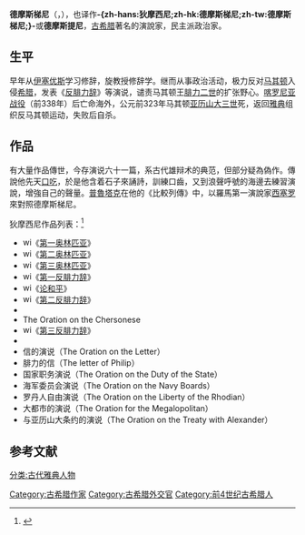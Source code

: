 {{About||其他名为德摩斯梯尼的历史人物|德摩斯梯尼 (消歧义)}}

{{noteTA
|T=zh-hans:德摩斯梯尼;zh-hk:狄摩西尼;zh-tw:狄摩西尼;
|1=zh-hans:德摩斯梯尼;zh-hk:狄摩西尼;zh-tw:狄摩西尼;
}}
{{Infobox writer <!-- for more information see [[:Template:Infobox_writer/doc|:Template:Infobox writer/doc]] -->
| name          = 狄摩西尼
| image         = Demosthenes orator Louvre.jpg
| caption       = 德摩斯梯尼胸像，法国巴黎[[卢浮宫|卢浮宫]]
| birth_date    = 前384年<!--THIS ARTICLE USES THE BC/AD ERA CONVENTION THROUGHOUT; PLEASE READ WP:ERA AND DISCUSS ON CICERO'S TALK PAGE BEFORE CHANGING-->
| birth_place   = [[古希臘|古希臘]]
| death_date    = 前322年（62歲）
| death_place   = [[古希臘|古希臘]][[雅典|雅典]]
| occupation    = [[演說家|演說家]]，[[民主派|民主派]][[政治家|政治家]]
<!-- 未知參數 | party         = Optimate -->
| nationality   = [[古希臘|古希臘]]
| subject       = [[政治|政治]]、[[修辭學|修辭學]]
| movement      = 
| notable_works = 
| influences    = [[伊塞優斯|伊塞優斯]]
| influenced    = [[西塞羅|西塞羅]]
}}
'''德摩斯梯尼'''（{{lang|el|'''Δημοσθένης'''}}，{{Bd|前384年||前322年||catIdx=D}}），也译作'''-{zh-hans:狄摩西尼;zh-hk:德摩斯梯尼;zh-tw:德摩斯梯尼;}-'''或'''德摩斯提尼'''，[[古希腊|古希腊]]著名的演說家，民主派政治家。

== 生平 ==

早年从[[伊塞优斯|伊塞优斯]]学习修辞，旋教授修辞学。继而从事政治活动，极力反对[[马其顿王国|马其顿]]入侵[[希腊|希腊]]，发表《[[反腓力辞|反腓力辞]]》等演说，谴责马其顿王[[腓力二世_(马其顿)|腓力二世]]的扩张野心。[[喀罗尼亚战役|喀罗尼亚战役]]（前338年）后亡命海外，公元前323年马其顿[[亚历山大大帝|亚历山大三世]]死，返回[[雅典|雅典]]组织反马其顿运动，失败后自杀。

== 作品 ==
有大量作品傳世，今存演说六十一篇，系古代雄辩术的典范，但部分疑為偽作。傳說他先天[[口吃|口吃]]，於是他含着石子來誦詩，訓練口齒，又到浪聲呼號的海邊去練習演說，增強自己的聲量。[[普魯塔克|普魯塔克]]在他的《比較列傳》中，以羅馬第一演說家[[西塞罗|西塞罗]]來對照德摩斯梯尼。

狄摩西尼作品列表：<ref>{{cite book | title=Masterpiece of Eloquence | trans-title=口才的杰作 | editor=Mayo W.Hazeltine A.M | location=[[纽约|纽约]] | publisher=P.F.Collier & Son | year=1905 | volume=2 | pages=439-637 | language=en}}</ref>
* [[Image:wikisource-logo.svg|15px]]《[[s:en:The_Public_Orations_of_Demosthenes/Olynthiac_I|第一奥林匹亚]]》
* [[Image:wikisource-logo.svg|15px]]《[[s:en:The_Public_Orations_of_Demosthenes/Olynthiac_II|第二奥林匹亚]]》
* [[Image:wikisource-logo.svg|15px]]《[[s:en:The_Public_Orations_of_Demosthenes/Olynthiac_III|第三奥林匹亚]]》
* [[Image:wikisource-logo.svg|15px]]《[[s:en:The_Public_Orations_of_Demosthenes/Philippic_I|第一反腓力辞]]》
* [[Image:wikisource-logo.svg|15px]]《[[s:en:The_Public_Orations_of_Demosthenes/On_the_Peace|论和平]]》
* [[Image:wikisource-logo.svg|15px]]《[[s:en:The_Public_Orations_of_Demosthenes/Philippic_II|第二反腓力辞]]》
* {{cite web | title=On Halonnesus | url=http://www.perseus.tufts.edu/hopper/text?doc=Perseus%3atext%3a1999.01.0069%3aspeech%3d7 | work={{link-en|英仙座计划|Perseus Project}} | access-date=2020-06-25 | archive-date=2020-11-22 | archive-url=https://web.archive.org/web/20201122080039/http://www.perseus.tufts.edu/hopper/text?doc=Perseus%3Atext%3A1999.01.0069%3Aspeech%3D7 | dead-url=no }}
* The Oration on the Chersonese
* [[Image:wikisource-logo.svg|15px]]《[[s:en:The_Public_Orations_of_Demosthenes/Philippic_III|第三反腓力辞]]》
* {{cite web | title=Fourth Philippic | trans-title=第四反腓力辞 | url=http://www.perseus.tufts.edu/hopper/text?doc=Perseus%3atext%3a1999.01.0069%3aspeech%3d10 | work=英仙座计划 | access-date=2020-06-25 | archive-date=2020-11-22 | archive-url=https://web.archive.org/web/20201122080044/http://www.perseus.tufts.edu/hopper/text?doc=Perseus%3Atext%3A1999.01.0069%3Aspeech%3D10 | dead-url=no }}
* 信的演说（The Oration on the Letter）
* 腓力的信（The letter of Philip）
* 国家职务演说（The Oration on the Duty of the State）
* 海军委员会演说（The Oration on the Navy Boards）
* 罗丹人自由演说（The Oration on the Liberty of the Rhodian）
* 大都市的演说（The Oration for the Megalopolitan）
* 与亚历山大条约的演说（The Oration on the Treaty with Alexander）

== 参考文献 ==

{{Reflist}}

{{Ancient Athenian statesmen}}
{{古希腊}}
{{Authority control}}

[[Category:古希腊作家|Category:古希腊作家]]
[[分类:古代雅典人物|分类:古代雅典人物]]
[[Category:古希腊外交官|Category:古希腊外交官]]
[[Category:前4世纪古希腊人|Category:前4世纪古希腊人]]